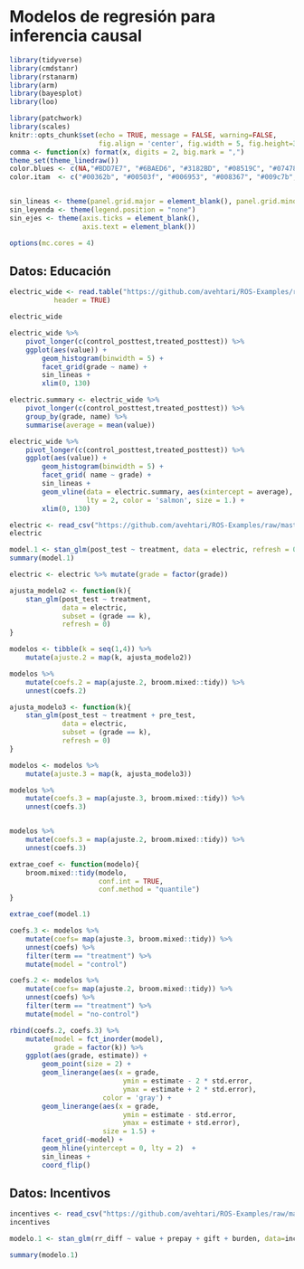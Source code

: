 
# Modelos de regresión para inferencia causal


```r
library(tidyverse)
library(cmdstanr)
library(rstanarm)
library(arm)
library(bayesplot)
library(loo)

library(patchwork)
library(scales)
knitr::opts_chunk$set(echo = TRUE, message = FALSE, warning=FALSE, 
                      fig.align = 'center', fig.width = 5, fig.height=3, cache = TRUE)
comma <- function(x) format(x, digits = 2, big.mark = ",")
theme_set(theme_linedraw())
color.blues <- c(NA,"#BDD7E7", "#6BAED6", "#3182BD", "#08519C", "#074789", "#063e77", "#053464")
color.itam  <- c("#00362b", "#00503f", "#006953", "#008367", "#009c7b", "#00b68f")


sin_lineas <- theme(panel.grid.major = element_blank(), panel.grid.minor = element_blank())
sin_leyenda <- theme(legend.position = "none")
sin_ejes <- theme(axis.ticks = element_blank(), 
                  axis.text = element_blank())

options(mc.cores = 4)
```


## Datos: Educación

```r
electric_wide <- read.table("https://github.com/avehtari/ROS-Examples/raw/master/ElectricCompany/data/electric_wide.txt", 
           header = TRUE)

electric_wide

```

```r

electric_wide %>%
    pivot_longer(c(control_posttest,treated_posttest)) %>% 
    ggplot(aes(value)) + 
        geom_histogram(binwidth = 5) + 
        facet_grid(grade ~ name) + 
        sin_lineas + 
        xlim(0, 130)

```

```r

electric.summary <- electric_wide %>%
    pivot_longer(c(control_posttest,treated_posttest)) %>% 
    group_by(grade, name) %>% 
    summarise(average = mean(value))

electric_wide %>%
    pivot_longer(c(control_posttest,treated_posttest)) %>% 
    ggplot(aes(value)) + 
        geom_histogram(binwidth = 5) + 
        facet_grid( name ~ grade) + 
        sin_lineas + 
        geom_vline(data = electric.summary, aes(xintercept = average), 
                   lty = 2, color = 'salmon', size = 1.) + 
        xlim(0, 130)
```

```r
electric <- read_csv("https://github.com/avehtari/ROS-Examples/raw/master/ElectricCompany/data/electric.csv")
electric
```

```r

model.1 <- stan_glm(post_test ~ treatment, data = electric, refresh = 0)
summary(model.1)

```

```r

electric <- electric %>% mutate(grade = factor(grade))

ajusta_modelo2 <- function(k){
    stan_glm(post_test ~ treatment, 
             data = electric, 
             subset = (grade == k), 
             refresh = 0)
}

modelos <- tibble(k = seq(1,4)) %>% 
    mutate(ajuste.2 = map(k, ajusta_modelo2))

modelos %>% 
    mutate(coefs.2 = map(ajuste.2, broom.mixed::tidy)) %>% 
    unnest(coefs.2)

```

```r

ajusta_modelo3 <- function(k){
    stan_glm(post_test ~ treatment + pre_test, 
             data = electric, 
             subset = (grade == k), 
             refresh = 0)
}

modelos <- modelos %>% 
    mutate(ajuste.3 = map(k, ajusta_modelo3))

```

```r
modelos %>% 
    mutate(coefs.3 = map(ajuste.3, broom.mixed::tidy)) %>% 
    unnest(coefs.3)


modelos %>% 
    mutate(coefs.3 = map(ajuste.2, broom.mixed::tidy)) %>% 
    unnest(coefs.3)
```


```r

extrae_coef <- function(modelo){
    broom.mixed::tidy(modelo, 
                      conf.int = TRUE, 
                      conf.method = "quantile")
}

extrae_coef(model.1)

```


```r
coefs.3 <- modelos %>% 
    mutate(coefs= map(ajuste.3, broom.mixed::tidy)) %>% 
    unnest(coefs) %>% 
    filter(term == "treatment") %>% 
    mutate(model = "control")

coefs.2 <- modelos %>% 
    mutate(coefs= map(ajuste.2, broom.mixed::tidy)) %>% 
    unnest(coefs) %>% 
    filter(term == "treatment") %>% 
    mutate(model = "no-control")
```


```r

rbind(coefs.2, coefs.3) %>% 
    mutate(model = fct_inorder(model), 
           grade = factor(k)) %>% 
    ggplot(aes(grade, estimate)) + 
        geom_point(size = 2) + 
        geom_linerange(aes(x = grade, 
                            ymin = estimate - 2 * std.error, 
                            ymax = estimate + 2 * std.error), 
                       color = 'gray') +
        geom_linerange(aes(x = grade, 
                            ymin = estimate - std.error, 
                            ymax = estimate + std.error), 
                       size = 1.5) + 
        facet_grid(~model) + 
        geom_hline(yintercept = 0, lty = 2)  + 
        sin_lineas + 
        coord_flip()

```

## Datos: Incentivos


```r

incentives <- read_csv("https://github.com/avehtari/ROS-Examples/raw/master/Incentives/data/incentives.csv")
incentives

```

```r

modelo.1 <- stan_glm(rr_diff ~ value + prepay + gift + burden, data=incentives, refresh=0)

summary(modelo.1)
```

